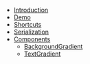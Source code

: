 - [Introduction](/)
- [Demo](/demo)
- [Shortcuts](/shortcuts)
- [Serialization](/serialization)
- [Components](/components)
  - [BackgroundGradient](/components/background-gradient)
  - [TextGradient](/components/text-gradient)

